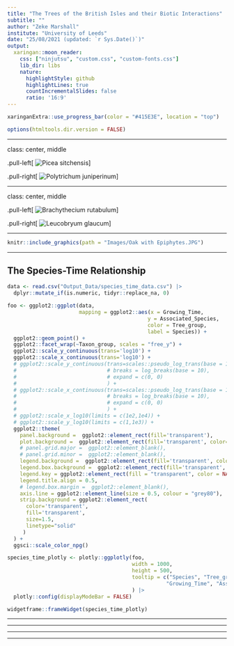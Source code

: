 ```yaml
---
title: "The Trees of the British Isles and their Biotic Interactions"
subtitle: ""
author: "Zeke Marshall"
institute: "University of Leeds"
date: "25/08/2021 (updated: `r Sys.Date()`)"
output:
  xaringan::moon_reader:
    css: ["ninjutsu", "custom.css", "custom-fonts.css"]
    lib_dir: libs
    nature:
      highlightStyle: github
      highlightLines: true
      countIncrementalSlides: false
      ratio: '16:9'
---
```


```r
xaringanExtra::use_progress_bar(color = "#415E3E", location = "top")
```


```r
options(htmltools.dir.version = FALSE)
```

---

class: center, middle

.pull-left[
![Picea sitchensis](Images/Picea sitchensis.JPG)
]

.pull-right[
![Polytrichum juniperinum](Images/Polytrichum juniperinum.JPG)
]

---

class: center, middle

.pull-left[
![Brachythecium rutabulum](Images/Brachythecium rutabulum.JPG)
]

.pull-right[
![Leucobryum glaucum](Images/Leucobryum glaucum.JPG)
]

---

```r

knitr::include_graphics(path = "Images/Oak with Epiphytes.JPG")


```

---

## The Species-Time Relationship

```r

data <- read.csv("Output_Data/species_time_data.csv") |> 
  dplyr::mutate_if(is.numeric, tidyr::replace_na, 0)

foo <- ggplot2::ggplot(data,
                       mapping = ggplot2::aes(x = Growing_Time,
                                             y = Associated_Species,
                                             color = Tree_group,
                                             label = Species)) +
  ggplot2::geom_point() +
  ggplot2::facet_wrap(~Taxon_group, scales = "free_y") +
  ggplot2::scale_y_continuous(trans='log10') +
  ggplot2::scale_x_continuous(trans='log10') +
  # ggplot2::scale_y_continuous(trans=scales::pseudo_log_trans(base = 10), 
  #                             # breaks = log_breaks(base = 10),
  #                             # expand = c(0, 0)
  #                             ) +
  # ggplot2::scale_x_continuous(trans=scales::pseudo_log_trans(base = 10), 
  #                             # breaks = log_breaks(base = 10),
  #                             # expand = c(0, 0)
  #                             ) +
  # ggplot2::scale_x_log10(limits = c(1e2,1e4)) +
  # ggplot2::scale_y_log10(limits = c(1,1e3)) +
  ggplot2::theme(
    panel.background =  ggplot2::element_rect(fill='transparent'),
    plot.background =  ggplot2::element_rect(fill='transparent', color=NA),
    # panel.grid.major =  ggplot2::element_blank(),
    # panel.grid.minor =  ggplot2::element_blank(),
    legend.background =  ggplot2::element_rect(fill='transparent', color = NA),
    legend.box.background =  ggplot2::element_rect(fill='transparent', color = NA),
    legend.key = ggplot2::element_rect(fill = "transparent", color = NA),
    legend.title.align = 0.5,
    # legend.box.margin =  ggplot2::element_blank(), 
    axis.line = ggplot2::element_line(size = 0.5, colour = "grey80"),
    strip.background = ggplot2::element_rect(
      color='transparent', 
      fill='transparent', 
      size=1.5, 
      linetype="solid"
     )
  ) + 
  ggsci::scale_color_npg()

species_time_plotly <- plotly::ggplotly(foo,
                                        width = 1000,
                                        height = 500,
                                        tooltip = c("Species", "Tree_group",
                                                   "Growing_Time", "Associated_Species")
                                        ) |>
  plotly::config(displayModeBar = FALSE)

widgetframe::frameWidget(species_time_plotly)

```


---

---

---

---
